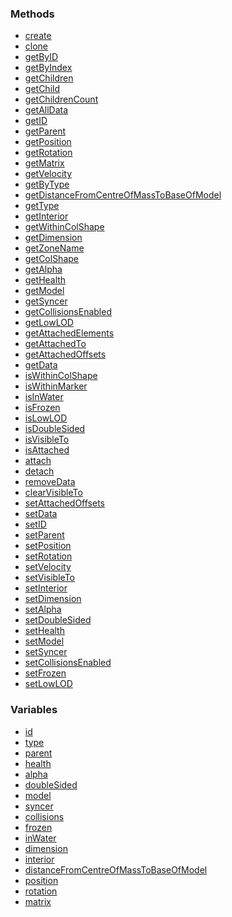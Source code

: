 <DESCRIPTION HERE>

===Methods===

*[[/createElement.md|create]]
*[[/cloneElement.md|clone]]
*[[/getElementByID.md|getByID]]
*[[/getElementByIndex.md|getByIndex]]
*[[/getElementChildren.md|getChildren]]
*[[/getElementChild.md|getChild]]
*[[/getElementChildrenCount.md|getChildrenCount]]
*[[/getAllElementData.md|getAllData]]
*[[/getElementID.md|getID]]
*[[/getElementParent.md|getParent]]
*[[/getElementPosition.md|getPosition]]
*[[/getElementRotation.md|getRotation]]
*[[/getElementMatrix.md|getMatrix]]
*[[/getElementVelocity.md|getVelocity]]
*[[/getElementsByType.md|getByType]]
*[[/getElementDistanceFromCentreOfMassToBaseOfModel.md|getDistanceFromCentreOfMassToBaseOfModel]]
*[[/getElementType.md|getType]]
*[[/getElementInterior.md|getInterior]]
*[[/getElementsWithinColShape.md|getWithinColShape]]
*[[/getElementDimension.md|getDimension]]
*[[/getElementZoneName.md|getZoneName]]
*[[/getElementColShape.md|getColShape]]
*[[/getElementAlpha.md|getAlpha]]
*[[/getElementHealth.md|getHealth]]
*[[/getElementModel.md|getModel]]
*[[/getElementSyncer.md|getSyncer]]
*[[/getElementCollisionsEnabled.md|getCollisionsEnabled]]
*[[/getLowLODElement.md|getLowLOD]]
*[[/getAttachedElements.md|getAttachedElements]]
*[[/getElementAttachedTo.md|getAttachedTo]]
*[[/getElementAttachedOffsets.md|getAttachedOffsets]]
*[[/getElementData.md|getData]]
*[[/isElementWithinColShape.md|isWithinColShape]]
*[[/isElementWithinMarker.md|isWithinMarker]]
*[[/isElementInWater.md|isInWater]]
*[[/isElementFrozen.md|isFrozen]]
*[[/isElementLowLOD.md|isLowLOD]]
*[[/isElementDoubleSided.md|isDoubleSided]]
*[[/isElementVisibleTo.md|isVisibleTo]]
*[[/isElementAttached.md|isAttached]]
*[[/attachElements.md|attach]]
*[[/detachElements.md|detach]]
*[[/removeElementData.md|removeData]]
*[[/clearElementVisibleTo.md|clearVisibleTo]]
*[[/setElementAttachedOffsets.md|setAttachedOffsets]]
*[[/setElementData.md|setData]]
*[[/setElementID.md|setID]]
*[[/setElementParent.md|setParent]]
*[[/setElementPosition.md|setPosition]]
*[[/setElementRotation.md|setRotation]]
*[[/setElementVelocity.md|setVelocity]]
*[[/setElementVisibleTo.md|setVisibleTo]]
*[[/setElementInterior.md|setInterior]]
*[[/setElementDimension.md|setDimension]]
*[[/setElementAlpha.md|setAlpha]]
*[[/setElementDoubleSided.md|setDoubleSided]]
*[[/setElementHealth.md|setHealth]]
*[[/setElementModel.md|setModel]]
*[[/setElementSyncer.md|setSyncer]]
*[[/setElementCollisionsEnabled.md|setCollisionsEnabled]]
*[[/setElementFrozen.md|setFrozen]]
*[[/setLowLOD.md|setLowLOD]]

===Variables===

*[[/Element.id.md|id]]
*[[/Element.type.md|type]]
*[[/Element.parent.md|parent]]
*[[/Element.health.md|health]]
*[[/Element.alpha.md|alpha]]
*[[/Element.doubleSided.md|doubleSided]]
*[[/Element.model.md|model]]
*[[/Element.syncer.md|syncer]]
*[[/Element.collisions.md|collisions]]
*[[/Element.frozen.md|frozen]]
*[[/Element.inWater.md|inWater]]
*[[/Element.dimension.md|dimension]]
*[[/Element.interior.md|interior]]
*[[/Element.distanceFromCentreOfMassToBaseOfModel.md|distanceFromCentreOfMassToBaseOfModel]]
*[[/Element.position.md|position]]
*[[/Element.rotation.md|rotation]]
*[[/Element.matrix.md|matrix]]